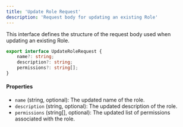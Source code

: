 ```yaml
---
title: 'Update Role Request'
description: 'Request body for updating an existing Role'
---
```


This interface defines the structure of the request body used when updating an existing Role.

```typescript
export interface UpdateRoleRequest {
    name?: string;
    description?: string;
    permissions?: string[];
}
```

#### Properties

- `name` (string, optional): The updated name of the role.
- `description` (string, optional): The updated description of the role.
- `permissions` (string[], optional): The updated list of permissions associated with the role.
